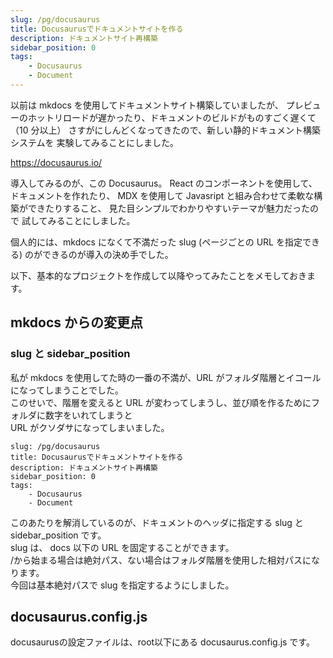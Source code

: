 ```yaml
---
slug: /pg/docusaurus
title: Docusaurusでドキュメントサイトを作る
description: ドキュメントサイト再構築
sidebar_position: 0
tags:
    - Docusaurus
    - Document
---
```


以前は mkdocs を使用してドキュメントサイト構築していましたが、
プレビューのホットリロードが遅かったり、ドキュメントのビルドがものすごく遅くて（10 分以上）
さすがにしんどくなってきたので、新しい静的ドキュメント構築システムを
実験してみることにしました。

https://docusaurus.io/

導入してみるのが、この Docusaurus。
React のコンポーネントを使用して、ドキュメントを作れたり、
MDX を使用して Javasript と組み合わせて柔軟な構築ができたりすること、
見た目シンプルでわかりやすいテーマが魅力だったので
試してみることにしました。

個人的には、mkdocs になくて不満だった slug (ページごとの URL を指定できる)
のができるのが導入の決め手でした。

以下、基本的なプロジェクトを作成して以降やってみたことをメモしておきます。

## mkdocs からの変更点

### slug と sidebar_position

私が mkdocs を使用してた時の一番の不満が、URL がフォルダ階層とイコールになってしまうことでした。  
このせいで、階層を変えると URL が変わってしまうし、並び順を作るためにフォルダに数字をいれてしまうと  
URL がクソダサになってしまいました。

```
slug: /pg/docusaurus
title: Docusaurusでドキュメントサイトを作る
description: ドキュメントサイト再構築
sidebar_position: 0
tags:
    - Docusaurus
    - Document
```

このあたりを解消しているのが、ドキュメントのヘッダに指定する slug と sidebar_position です。  
slug は、 docs 以下の URL を固定することができます。  
/から始まる場合は絶対パス、ない場合はフォルダ階層を使用した相対パスになります。  
今回は基本絶対パスで slug を指定するようにしました。

## docusaurus.config.js

docusaurusの設定ファイルは、root以下にある docusaurus.config.js です。  
